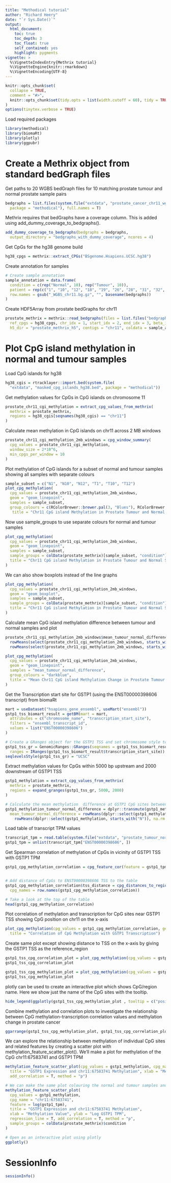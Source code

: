 ```yaml
---
title: "Methodical tutorial"
author: "Richard Heery"
date: "`r Sys.Date()`"
output:
  html_document:
    toc: true
    toc_depth: 3
    toc_float: true
    self_contained: yes
    highlight: pygments
vignette: >
  %\VignetteIndexEntry{Methrix tutorial}
  %\VignetteEngine{knitr::rmarkdown}
  %\VignetteEncoding{UTF-8}
---
```


```r
knitr::opts_chunk$set(
  collapse = TRUE,
  comment = "#>",
  knitr::opts_chunk$set(tidy.opts = list(width.cutoff = 60), tidy = TRUE)
)
options(tinytex.verbose = TRUE)
```

Load required packages
```r
library(methodical)
library(biomaRt)
library(plotly)
library(ggpubr)
```

# Create a Methrix object from standard bedGraph files

Get paths to 20 WGBS bedGraph files for 10 matching prostate tumour and normal
prostate sample pairs
```r
bedgraphs = list.files(system.file("extdata", "prostate_cancer_chr11_wgbs_bedgraphs",
  package = "methodical"), full.names = T)
```

Methrix requires that bedGraphs have a coverage column. This is added using
add_dummy_coverage_to_bedgraphs().
```r
add_dummy_coverage_to_bedgraphs(bedgraphs = bedgraphs,
  output_directory = "bedgraphs_with_dummy_coverage", ncores = 4)
```

Get CpGs for the hg38 genome build
```r
hg38_cpgs = methrix::extract_CPGs("BSgenome.Hsapiens.UCSC.hg38")
```

Create annotation for samples
```r
# Create sample annotation
sample_annotation = data.frame(
  condition = c(rep("Normal", 10), rep("Tumour", 10)),
  patient = rep(c("1", "10", "12", "18", "19", "26", "28", "31", "32", "6"), times = 2),
  row.names = gsub("_WGBS_chr11.bg.gz", "", basename(bedgraphs))
)
```

Create HDF5Array from prostate bedGraphs for chr11
```r
prostate_methrix = methrix::read_bedgraphs(files = list.files("bedgraphs_with_dummy_coverage", full.names = T),
  ref_cpgs = hg38_cpgs, chr_idx = 1, start_idx = 2, end_idx = 3, beta_idx = 4, cov_idx = 5, h5 = T,
  h5_dir = "prostate_methrix_h5", contigs = "chr11", coldata = sample_annotation)
```

# Plot CpG island methylation in normal and tumour samples

Load CpG islands for hg38
```r
hg38_cgis = rtracklayer::import.bed(system.file(
  "extdata", "masked_cpg_islands_hg38.bed", package = "methodical"))
```

Get methylation values for CpGs in CpG islands on chromosome 11
```r
prostate_chr11_cgi_methylation = extract_cpg_values_from_methrix(
  methrix = prostate_methrix,
  regions = hg38_cgis[seqnames(hg38_cgis) == "chr11"]
)
```

Calculate mean methylation in CpG islands on chr11 across 2 MB windows
```r
prostate_chr11_cgi_methylation_2mb_windows = cpg_window_summary(
  cpg_values = prostate_chr11_cgi_methylation,
  window_size = 2*10^6,
  min_cpgs_per_window = 10
)
```

Plot methylation of CpG islands for a subset of normal and tumour samples
showing all samples with separate colours
```r
sample_subset = c("N1", "N10", "N12", "T1", "T10", "T12")
plot_cpg_methylation(
  cpg_values = prostate_chr11_cgi_methylation_2mb_windows,
  geom = "geom_linepoint",
  samples = sample_subset,
  group_colours = c(RColorBrewer::brewer.pal(3, "Blues"), RColorBrewer::brewer.pal(3, "Reds")),
   title = "Chr11 CpG island Methylation in Prostate Tumour and Normal Samples")
```

Now use sample_groups to use separate colours for normal and tumour samples
```r
plot_cpg_methylation(
  cpg_values = prostate_chr11_cgi_methylation_2mb_windows,
  geom = "geom_linepoint",
  samples = sample_subset,
  sample_groups = colData(prostate_methrix)[sample_subset, "condition"], group_colours = c("#00BFC4", "#F8766D"),
  title = "Chr11 CpG island Methylation in Prostate Tumour and Normal Samples"
)
```

We can also show boxplots instead of the line graphs
```r
plot_cpg_methylation(
  cpg_values = prostate_chr11_cgi_methylation_2mb_windows,
  geom = "geom_boxplot",
  samples = sample_subset,
  sample_groups = colData(prostate_methrix)[sample_subset, "condition"], group_colours = c("#00BFC4", "#F8766D"),
  title = "Chr11 CpG island Methylation in Prostate Tumour and Normal Samples"
)
```

Calculate mean CpG island methylation difference between tumour and normal
samples and plot
```r
prostate_chr11_cgi_methylation_2mb_windows$mean_tumour_normal_difference =
  rowMeans(select(prostate_chr11_cgi_methylation_2mb_windows, starts_with("T")), na.rm = T) -
  rowMeans(select(prostate_chr11_cgi_methylation_2mb_windows, starts_with("N")), na.rm = T)

plot_cpg_methylation(
  cpg_values = prostate_chr11_cgi_methylation_2mb_windows,
  geom = "geom_linepoint",
  samples = "mean_tumour_normal_difference",
  group_colours = "darkblue",
  title = "Mean Chr11 CpG island Methylation Change in Prostate Tumour Samples"
)
```

Get the Transcription start site for GSTP1 (using the ENST00000398606
transcript) from biomaRt
```r
mart = useDataset("hsapiens_gene_ensembl", useMart("ensembl"))
gstp1_tss_biomart_result = getBM(mart = mart,
  attributes = c("chromosome_name", "transcription_start_site"),
  filters = "ensembl_transcript_id",
  values = list("ENST00000398606")
)

# Create a GRanges object for the GSTP1 TSS and set chromosome style to UCSC so that it matches the chromosome style in the bedGraphs and methrix object.
gstp1_tss_gr = GenomicRanges::GRanges(seqnames = gstp1_tss_biomart_result$chromosome_name,
  ranges = IRanges(gstp1_tss_biomart_result$transcription_start_site))
seqlevelsStyle(gstp1_tss_gr) = "UCSC"
```

Extract methylation values for CpGs within 5000 bp upstream and 2000 downstream
of GSTP1 TSS
```r
gstp1_methylation = extract_cpg_values_from_methrix(
  methrix = prostate_methrix,
  regions = expand_granges(gstp1_tss_gr, 5000, 2000)
)

# Calculate the mean methylation  difference at GSTP1 CpG sites between tumour and normal samples and plot
gstp1_methylation_tumour_normal_difference = dplyr::transmute(gstp1_methylation,
  mean_tumour_normal_difference = rowMeans(dplyr::select(gstp1_methylation, starts_with("T")), na.rm = T) -
    rowMeans(dplyr::select(gstp1_methylation, starts_with("N")), na.rm = T))
```

Load table of transcript TPM values
```r
transcript_tpm = read.table(system.file("extdata", "prostate_tumour_normal_transcript_tpm.tsv.gz", package = "methodical"), header = T, sep = "\t", row.names = 1)
gstp1_tpm = unlist(transcript_tpm["ENST00000398606", ])
```

Get Spearman correlation of methylation of CpGs in vicinity of GSTP1 TSS with
GSTP1 TPM
```r
gstp1_cpg_methylation_correlation = cpg_feature_cor(feature = gstp1_tpm, cpg_table = gstp1_methylation, method = "s")


# Add distance of CpGs to ENST00000398606 TSS to the table
gstp1_cpg_methylation_correlation$tss_distance = cpg_distances_to_region(query_region = gstp1_tss_gr,
  cpg_names = row.names(gstp1_cpg_methylation_correlation))

# Take a look at the top of the table
head(gstp1_cpg_methylation_correlation)
```

Plot correlation of methylation and transcription for CpG sites near GSTP1 TSS
showing CpG position on chr11 on the x-axis
```r
plot_cpg_methylation(cpg_values = gstp1_cpg_methylation_correlation, geom = "geom_linepoint", samples = "correlation",
  title = "Correlation of CpG Methylation with GSTP1 Transcription")
```

Create same plot except showing distance to TSS on the x-axis by giving the
GSTP1 TSS as the reference_region
```r
gstp1_tss_cpg_correlation_plot = plot_cpg_methylation(cpg_values = gstp1_cpg_methylation_correlation, geom = "geom_linepoint", samples = "correlation", group_colours = "#66C2A5", reference_region = gstp1_tss_gr, title = "Correlation of CpG Methylation with GSTP1 Transcription", xlabel = "Distance to TSS", ylabel = "Spearman Correlation") + geom_hline(yintercept = 0, linetype = "dashed")
gstp1_tss_cpg_correlation_plot
```

```r
gstp1_tss_cpg_methylation_plot = plot_cpg_methylation(cpg_values = gstp1_methylation_tumour_normal_difference, geom = "geom_linepoint", samples = "mean_tumour_normal_difference", group_colours = "#5E4FA2", reference_region = gstp1_tss_gr, title = "CpG Methylation Close to GTSP1 TSS", xlabel = "Distance to TSS") + geom_hline(yintercept = 0, linetype = "dashed")
gstp1_tss_cpg_methylation_plot
```

plotly can be used to create an interactive plot which shows CpG/region name.
Here we show just the name of the CpG sites with the tooltip.
```r
hide_legend(ggplotly(gstp1_tss_cpg_methylation_plot , tooltip = c("position_name")))
```

Combine methylation and correlation plots to investigate the relationship
between CpG methylation-transcription correlation values and methylation change
in prostate cancer
```r
ggarrange(gstp1_tss_cpg_methylation_plot, gstp1_tss_cpg_correlation_plot, nrow = 2, align = "hv")
```

We can explore the relationship between methylation of individual CpG sites and
related features by creating a scatter plot with
methylation_feature_scatter_plot(). We'll make a plot for methylation of the
CpG chr11:67583741 and GSTP1 TPM
```r
methylation_feature_scatter_plot(cpg_values = gstp1_methylation, cpg_name = "chr11:67583741", feature = log(gstp1_tpm),
  title = "GSTP1 Expression and chr11:67583741 Methylation", xlab = "Methylation Value", ylab = "Log GSTP1 TPM",
  add_correlation = T, method = "p")

# We can make the same plot colouring the normal and tumour samples and showing a separate regression line for them
methylation_feature_scatter_plot(
  cpg_values = gstp1_methylation,
  cpg_name = "chr11:67583741",
  feature = log(gstp1_tpm),
  title = "GSTP1 Expression and chr11:67583741 Methylation",
  xlab = "Methylation Value", ylab = "Log GSTP1 TPM",
  regression_line = T, add_correlation = T, method = "p",
  sample_groups = colData(prostate_methrix)$condition
)

# Open as an interactive plot using plotly
ggplotly()
```

# SessionInfo
```r
sessionInfo()
```
